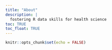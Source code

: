 ```yaml
---
title: "About"
description: |
  fostering R data skills for health science
toc: TRUE
toc_float: TRUE
---
```


```r
knitr::opts_chunk$set(echo = FALSE)
```

